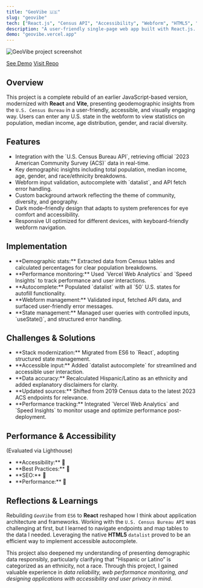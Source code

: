 ```yaml
---
title: "GeoVibe 🇺🇸"
slug: "geovibe"
tech: ["React.js", "Census API", "Accessibility", "Webform", "HTML5", "CSS3", "Vite", "Dark Mode", "Vercel"]
description: "A user-friendly single-page web app built with React.js. Helps users explore U.S. Census data and gain insights into population, income, age, and diversity across all 50 states."
demo: "geovibe.vercel.app"
---
```


![GeoVibe project screenshot](/assets/geovibe.webp)

[See Demo](https://geovibe.vercel.app)
[Visit Repo](https://github.com/zcdev/geovibe)

## Overview

This project is a complete rebuild of an earlier JavaScript-based version, modernized with **React** and **Vite**, presenting geodemographic insights from the `U.S. Census Bureau` in a user-friendly, accessible, and visually engaging way. Users can enter any U.S. state in the webform to view statistics on population, median income, age distribution, gender, and racial diversity.

## Features

<ul className="list">
<li>Integration with the `U.S. Census Bureau API`, retrieving official `2023 American Community Survey (ACS)` data in real-time.</li>
<li>Key demographic insights including total population, median income, age, gender, and race/ethnicity breakdowns.</li>
<li>Webform input validation, autocomplete with `datalist`, and API fetch error handling.</li>
<li>Custom background artwork reflecting the theme of community, diversity, and geography.</li>
<li>Dark mode–friendly design that adapts to system preferences for eye comfort and accessibility.</li>
<li>Responsive UI optimized for different devices, with keyboard-friendly webform navigation.</li>
</ul>

## Implementation

<ul className="list">
<li>**Demographic stats:** Extracted data from Census tables and calculated percentages for clear population breakdowns.</li>
<li>**Performance monitoring:** Used `Vercel Web Analytics` and `Speed Insights` to track performance and user interactions.</li>
<li>**Autocomplete:** Populated `datalist` with all `50` U.S. states for autofill functionality.</li>
<li>**Webform management:** Validated input, fetched API data, and surfaced user-friendly error messages.</li>
<li>**State management:** Managed user queries with controlled inputs, `useState()`, and structured error handling.</li>
</ul>

## Challenges & Solutions

<ul className="list">
<li>**Stack modernization:** Migrated from ES6 to `React`, adopting structured state management.</li>
<li>**Accessible input:** Added `datalist autocomplete` for streamlined and accessible user interaction.</li>
<li>**Data accuracy:** Recalculated Hispanic/Latino as an ethnicity and added explanatory disclaimers for clarity.</li>
<li>**Updated sources:** Shifted from 2019 Census data to the latest 2023 ACS endpoints for relevance.</li>
<li>**Performance tracking:** Integrated `Vercel Web Analytics` and `Speed Insights` to monitor usage and optimize performance post-deployment.</li>
</ul>

## Performance & Accessibility
(Evaluated via Lighthouse)

<ul className="list">
<li>**Accessibility:** <span className="emoji-small">💯</span></li>
<li>**Best Practices:** <span className="emoji-small">💯</span></li>
<li>**SEO:** <span className="emoji-small">💯</span></li>
<li>**Performance:** <span className="emoji-small">💯</span></li>
</ul>

## Reflections & Learnings

Rebuilding *`GeoVibe`* from `ES6` to **React** reshaped how I think about application architecture and frameworks. Working with the `U.S. Census Bureau API` was challenging at first, but I learned to navigate endpoints and map tables to the data I needed. Leveraging the native **HTML5** `datalist` proved to be an efficient way to implement accessible autocomplete.  

This project also deepened my understanding of presenting demographic data responsibly, particularly clarifying that “Hispanic or Latino” is categorized as an ethnicity, not a race. Through this project, I gained valuable experience in *data reliability, web performance monitoring, and designing applications with accessibility and user privacy in mind*.

